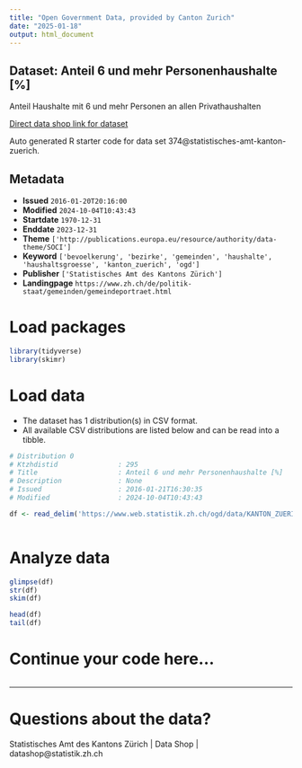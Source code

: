 ```yaml
---
title: "Open Government Data, provided by Canton Zurich"
date: "2025-01-18"
output: html_document
---
```


## Dataset: Anteil 6 und mehr Personenhaushalte [%]

Anteil Haushalte mit 6 und mehr Personen an allen Privathaushalten

[Direct data shop link for dataset](https://www.zh.ch/de/politik-staat/statistik-daten/datenkatalog.html#/datasets/374@statistisches-amt-kanton-zuerich)

Auto generated R starter code for data set 374@statistisches-amt-kanton-zuerich.

## Metadata

- **Issued** `2016-01-20T20:16:00`
- **Modified** `2024-10-04T10:43:43`
- **Startdate** `1970-12-31`
- **Enddate** `2023-12-31`
- **Theme** `['http://publications.europa.eu/resource/authority/data-theme/SOCI']`
- **Keyword** `['bevoelkerung', 'bezirke', 'gemeinden', 'haushalte', 'haushaltsgroesse', 'kanton_zuerich', 'ogd']`
- **Publisher** `['Statistisches Amt des Kantons Zürich']`
- **Landingpage** `https://www.zh.ch/de/politik-staat/gemeinden/gemeindeportraet.html`


# Load packages

```r

library(tidyverse)
library(skimr)

```

# Load data

-   The dataset has 1 distribution(s) in CSV format.
-   All available CSV distributions are listed below and can be read into a tibble.

```r

# Distribution 0
# Ktzhdistid               : 295
# Title                    : Anteil 6 und mehr Personenhaushalte [%]
# Description              : None
# Issued                   : 2016-01-21T16:30:35
# Modified                 : 2024-10-04T10:43:43

df <- read_delim('https://www.web.statistik.zh.ch/ogd/data/KANTON_ZUERICH_498.csv')



```

# Analyze data

```r

glimpse(df)
str(df)
skim(df)

head(df)
tail(df)

```

# Continue your code here...

```r

```

------------------------------------------------------------------------

# Questions about the data?

Statistisches Amt des Kantons Zürich | Data Shop | datashop@statistik.zh.ch
